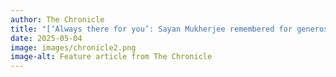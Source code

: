 ```yaml
---
author: The Chronicle
title: "[‘Always there for you’: Sayan Mukherjee remembered for generosity of spirit, impact on statistics and medicine](https://www.dukechronicle.com/article/2025/05/duke-university-sayan-mukherjee-remembered-for-contributions-to-statistics-gene-set-analysis-building-community-supporting-colleagues)"
date: 2025-05-04
image: images/chronicle2.png
image-alt: Feature article from The Chronicle
---
```

